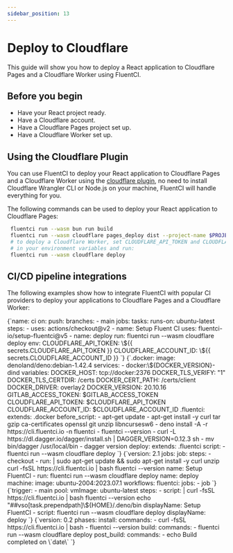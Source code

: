 ```yaml
---
sidebar_position: 13
---
```


# Deploy to Cloudflare

This guide will show you how to deploy a React application to Cloudflare Pages and a Cloudflare Worker using FluentCI.

## Before you begin

- Have your React project ready.
- Have a Cloudflare account.
- Have a Cloudflare Pages project set up.
- Have a Cloudflare Worker set up.

## Using the Cloudflare Plugin

You can use FluentCI to deploy your React application to Cloudflare Pages and a Cloudflare Worker using the [cloudflare plugin](https://github.com/fluent-ci-templates/cloudflare-pipeline), no need to install Cloudflare Wrangler CLI or Node.js on your machine, FluentCI will handle everything for you.

The following commands can be used to deploy your React application to Cloudflare Pages:

```bash
 fluentci run --wasm bun run build
 fluentci run --wasm cloudflare pages_deploy dist --project-name $PROJECT_NAME
 # to deploy a Cloudflare Worker, set CLOUDFLARE_API_TOKEN and CLOUDFLARE_ACCOUNT_ID
 # in your environment variables and run:
 fluentci run --wasm cloudflare deploy
```

## CI/CD pipeline integrations

The following examples show how to integrate FluentCI with popular CI providers to deploy your applications to Cloudflare Pages and a Cloudflare Worker:


<Tabs>
  <TabItem value="gha" label="Github Actions">
    <CodeBlock language="yaml" title="ci.yml">
      {`name: ci
on:
  push:
    branches:
      - main
jobs:
  tasks:
    runs-on: ubuntu-latest
    steps:
      - uses: actions/checkout@v2
      - name: Setup Fluent CI
        uses: fluentci-io/setup-fluentci@v5
      - name: deploy
        run: fluentci run --wasm cloudflare deploy
        env:
          CLOUDFLARE_API_TOKEN: \${{ secrets.CLOUDFLARE_API_TOKEN }}
          CLOUDFLARE_ACCOUNT_ID: \${{ secrets.CLOUDFLARE_ACCOUNT_ID }}
      `}
    </CodeBlock>
  </TabItem>
  <TabItem value="gitlab" label="GitLab CI">
    <CodeBlock language="yaml" title=".gitlab-ci.yml">
      {`.docker:
  image: denoland/deno:debian-1.42.4
  services:
    - docker:\${DOCKER_VERSION}-dind
  variables:
    DOCKER_HOST: tcp://docker:2376
    DOCKER_TLS_VERIFY: "1"
    DOCKER_TLS_CERTDIR: /certs
    DOCKER_CERT_PATH: /certs/client
    DOCKER_DRIVER: overlay2
    DOCKER_VERSION: 20.10.16
    GITLAB_ACCESS_TOKEN: $GITLAB_ACCESS_TOKEN
    CLOUDFLARE_API_TOKEN: $CLOUDFLARE_API_TOKEN
    CLOUDFLARE_ACCOUNT_ID: $CLOUDFLARE_ACCOUNT_ID
.fluentci:
  extends: .docker
  before_script:
    - apt-get update
    - apt-get install -y curl tar gzip ca-certificates openssl git unzip libncursesw6
    - deno install -A -r https://cli.fluentci.io -n fluentci
    - fluentci --version
    - curl -L https://dl.dagger.io/dagger/install.sh | DAGGER_VERSION=0.12.3 sh
    - mv bin/dagger /usr/local/bin
    - dagger version
deploy:
  extends: .fluentci
  script:
    - fluentci run --wasm cloudflare deploy
`}

</CodeBlock>
</TabItem>
<TabItem value="circleci" label="Circle CI">
<CodeBlock language="yaml" title=".circleci/config.yml">
{`version: 2.1
jobs:
  job:
    steps:
      - checkout
      - run: |
          sudo apt-get update && sudo apt-get install -y curl unzip
          curl -fsSL https://cli.fluentci.io | bash
          fluentci --version
        name: Setup FluentCI
      - run: fluentci run --wasm cloudflare deploy
        name: deploy
    machine:
      image: ubuntu-2004:2023.07.1
workflows:
  fluentci:
    jobs:
      - job
      `}
</CodeBlock>
</TabItem>
<TabItem value="azure" label="Azure Pipelines">
<CodeBlock language="yaml" title="azure-pipelines.yml">
{`trigger:
  - main
pool:
  vmImage: ubuntu-latest
steps:
  - script: |
      curl -fsSL https://cli.fluentci.io | bash
      fluentci --version
      echo "##vso[task.prependpath]\${HOME}/.deno/bin
    displayName: Setup FluentCI
  - script: fluentci run --wasm cloudflare deploy
    displayName: deploy
    `}
</CodeBlock>
</TabItem>
<TabItem value="aws" label="AWS CodePipeline">
<CodeBlock language="yaml" title="buildspec.yml">
{`version: 0.2
phases:
  install:
    commands:
      - curl -fsSL https://cli.fluentci.io | bash
      - fluentci --version
  build:
    commands:
      - fluentci run --wasm cloudflare deploy
  post_build:
    commands:
      - echo Build completed on \`date\`
      `}
</CodeBlock>
</TabItem>
</Tabs>
